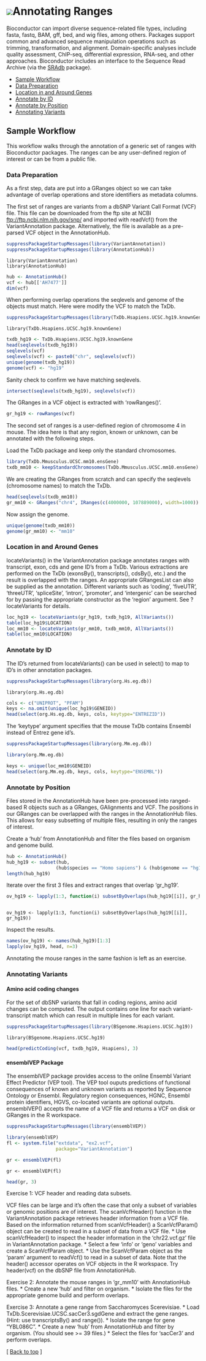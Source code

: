 <!--
%\VignetteEngine{knitr::knitr}
%\VignetteIndexEntry{Annotating Ranges}
-->

![](/images/icons/help.gif)Annotating Ranges
===============================================================

Bioconductor can import diverse sequence-related file types, including
fasta, fastq, BAM, gff, bed, and wig files, among others. Packages
support common and advanced sequence manipulation operations such as
trimming, transformation, and alignment.  Domain-specific analyses
include quality assessment, ChIP-seq, differential expression,
RNA-seq, and other approaches. Bioconductor includes an interface to
the Sequence Read Archive (via the
[SRAdb](/packages/release/bioc/html/SRAdb.html) package).

* [Sample Workflow](#sample-workflow)  
* [Data Preparation](#data-preparation)
* [Location in and Around Genes](#location)
* [Annotate by ID](#annotate-by-id)
* [Annotate by Position](#annotate-by-position)
* [Annotating Variants](#annotating-variants)

<h2 id="sample-workflow">Sample Workflow</h2>

This workflow walks through the annotation of a generic set of ranges
with Bioconductor packages. The ranges can be any user-defined region 
of interest or can be from a public file.

<h3 id="data-preparation">Data Preparation</h3>

As a first step, data are put into a GRanges object so we can take
advantage of overlap operations and store identifiers as
metadata columns.

The first set of ranges are variants from a dbSNP Variant Call Format (VCF) 
file. This file can be downloaded from the ftp site at NCBI
[ftp://ftp.ncbi.nlm.nih.gov/snp/](ftp://ftp.ncbi.nlm.nih.gov/snp/) and
imported with readVcf() from the VariantAnnotation package. Alternatively,
the file is available as a pre-parsed VCF object in the AnnotationHub.

```r
suppressPackageStartupMessages(library(VariantAnnotation))
suppressPackageStartupMessages(library(AnnotationHub))
```
<pre><code>library(VariantAnnotation)
library(AnnotationHub)
</code></pre>


```r
hub <- AnnotationHub()
vcf <- hub[['AH7477']] 
dim(vcf)
```

When performing overlap operations the seqlevels and genome of the objects
must match. Here were modify the VCF to match the TxDb.

```r
suppressPackageStartupMessages(library(TxDb.Hsapiens.UCSC.hg19.knownGene))
```
<pre><code>library(TxDb.Hsapiens.UCSC.hg19.knownGene)
</code></pre>

```r
txdb_hg19 <- TxDb.Hsapiens.UCSC.hg19.knownGene
head(seqlevels(txdb_hg19))
seqlevels(vcf)
seqlevels(vcf) <- paste0("chr", seqlevels(vcf))
unique(genome(txdb_hg19))
genome(vcf) <- "hg19"
```

Sanity check to confirm we have matching seqlevels.
```r
intersect(seqlevels(txdb_hg19), seqlevels(vcf))
```

The GRanges in a VCF object is extracted with 'rowRanges()'.
```r
gr_hg19 <- rowRanges(vcf)
```

The second set of ranges is a user-defined region of chromosome 4 in mouse.
The idea here is that any region, known or unknown, can be annotated with
the following steps.

Load the TxDb package and keep only the standard chromosomes.
```r
library(TxDb.Mmusculus.UCSC.mm10.ensGene)
txdb_mm10 <- keepStandardChromosomes(TxDb.Mmusculus.UCSC.mm10.ensGene)
```
We are creating the GRanges from scratch and can specify the seqlevels 
(chromosome names) to match the TxDb. 
```r
head(seqlevels(txdb_mm10))
gr_mm10 <- GRanges("chr4", IRanges(c(4000000, 107889000), width=1000))
```

Now assign the genome.
```r
unique(genome(txdb_mm10))
genome(gr_mm10) <- "mm10"
```

<h3 id="location">Location in and Around Genes</h3>

locateVariants() in the VariantAnnotation package annotates ranges
with transcript, exon, cds and gene ID's from a TxDb. Various
extractions are performed on the TxDb (exonsBy(), transcripts(), 
cdsBy(), etc.) and the result is  overlapped with the ranges. An appropriate
GRangesList can also be supplied as the annotation. Different variants
such as 'coding', 'fiveUTR', 'threeUTR', 'spliceSite', 'intron', 
'promoter',  and 'intergenic' can be searched for by passing the appropriate 
constructor as the 'region' argument. See ?locateVariants for details.

```r
loc_hg19 <- locateVariants(gr_hg19, txdb_hg19, AllVariants())
table(loc_hg19$LOCATION)
loc_mm10 <- locateVariants(gr_mm10, txdb_mm10, AllVariants()) 
table(loc_mm10$LOCATION)
```

<h3 id="annotate-by-id">Annotate by ID</h3>

The ID's returned from locateVariants() can be used in select() to map 
to ID's in other annotation packages.

```r
suppressPackageStartupMessages(library(org.Hs.eg.db))
```
<pre><code>library(org.Hs.eg.db)
</code></pre>

```r
cols <- c("UNIPROT", "PFAM")
keys <- na.omit(unique(loc_hg19$GENEID))
head(select(org.Hs.eg.db, keys, cols, keytype="ENTREZID"))
```

The 'keytype' argument specifies that the mouse TxDb contains 
Ensembl instead of Entrez gene id's.

```r
suppressPackageStartupMessages(library(org.Mm.eg.db))
```

```r
library(org.Mm.eg.db)
```

```r
keys <- unique(loc_mm10$GENEID)
head(select(org.Mm.eg.db, keys, cols, keytype="ENSEMBL"))
```

<h3 id="annotate-by-position">Annotate by Position</h3>

Files stored in the AnnotationHub have been pre-processed into
ranged-based R objects such as a GRanges, GAlignments and VCF.
The positions in our GRanges can be overlapped with the ranges in
the AnnotationHub files. This allows for easy subsetting 
of multiple files, resulting in only the ranges of interest.

Create a 'hub' from AnnotationHub and filter the files based
on organism and genome build.

```r
hub <- AnnotationHub()
hub_hg19 <- subset(hub, 
                  (hub$species == "Homo sapiens") & (hub$genome == "hg19"))
length(hub_hg19)
```

Iterate over the first 3 files and extract ranges that overlap 'gr_hg19'.
```r
ov_hg19 <- lapply(1:3, function(i) subsetByOverlaps(hub_hg19[[i]], gr_hg19))
```
<pre><code>
ov_hg19 <- lapply(1:3, function(i) subsetByOverlaps(hub_hg19[[i]], gr_hg19))
</code></pre>

Inspect the results.
```r
names(ov_hg19) <- names(hub_hg19)[1:3]
lapply(ov_hg19, head, n=3)
```
Annotating the mouse ranges in the same fashion is left 
as an exercise.

<h3 id="annotating-variants">Annotating Variants</h3>

<h4 id=amino-acid-coding-changes">Amino acid coding changes</h4>
For the set of dbSNP variants that fall in coding regions, amino
acid changes can be computed. The output contains one line for each 
variant-transcript match which can result in multiple lines for
each variant.

```r
suppressPackageStartupMessages(library(BSgenome.Hsapiens.UCSC.hg19))
```
<pre><code>library(BSgenome.Hsapiens.UCSC.hg19)
</code></pre>

```r
head(predictCoding(vcf, txdb_hg19, Hsapiens), 3)
```

<h4 id="VEP">ensemblVEP Package</h4>
The ensemblVEP package provides access to the online Ensembl Variant
Effect Predictor (VEP tool).  The VEP tool ouputs predictions
of functional consequences of known and unknown variants as reported 
by Sequence Ontology or Ensembl. Regulatory region consequences, HGNC, 
Ensembl protein identifiers, HGVS, co-located variants are optional outputs.
ensemblVEP() accepts the name of a VCF file and returns a VCF on disk or
GRanges in the R workspace.

```r
suppressPackageStartupMessages(library(ensemblVEP))
```


```r
library(ensemblVEP)
fl <- system.file("extdata", "ex2.vcf", 
                  package="VariantAnnotation")
```
```r
gr <- ensemblVEP(fl)
```
<pre><code>gr <- ensemblVEP(fl)
</code></pre>

```r
head(gr, 3)
```

Exercise 1: VCF header and reading data subsets.

VCF files can be large and it's often the case that only a subset of 
variables or genomic positions are of interest. The scanVcfHeader() 
function in the VariantAnnotation package retrieves header information 
from a VCF file. Based on the information returned from scanVcfHeader() 
a ScanVcfParam() object can be created to read in a subset of data from 
a VCF file. 
*  Use scanVcfHeader() to inspect the header information in the
   'chr22.vcf.gz' file in VariantAnnotation package.
*  Select a few 'info' or 'geno' variables and create a ScanVcfParam object.
*  Use the ScanVcfParam object as the 'param' argument to readVcf()
   to read in a subset of data.
Note that the header() accessor operates on VCF objects in the R
workspace. Try header(vcf) on the dbSNP file from AnnotationHub. 

Exercise 2: Annotate the mouse ranges in 'gr_mm10' with AnnotationHub files.
*  Create a new 'hub' and filter on organism.
*  Isolate the files for the appropriate genome build and perform overlaps. 
 
Exercise 3: Annotate a gene range from Saccharomyces Scerevisiae.
*  Load TxDb.Scerevisiae.UCSC.sacCer3.sgdGene and extract the
   gene ranges. (Hint: use transcriptsBy() and range()).
*  Isolate the range for gene "YBL086C".
*  Create a new 'hub' from AnnotationHub and filter by organism.
   (You should see >= 39 files.)
*  Select the files for 'sacCer3' and perform overlaps.

<p class="back_to_top">[ <a href="#top">Back to top</a> ]</p>
